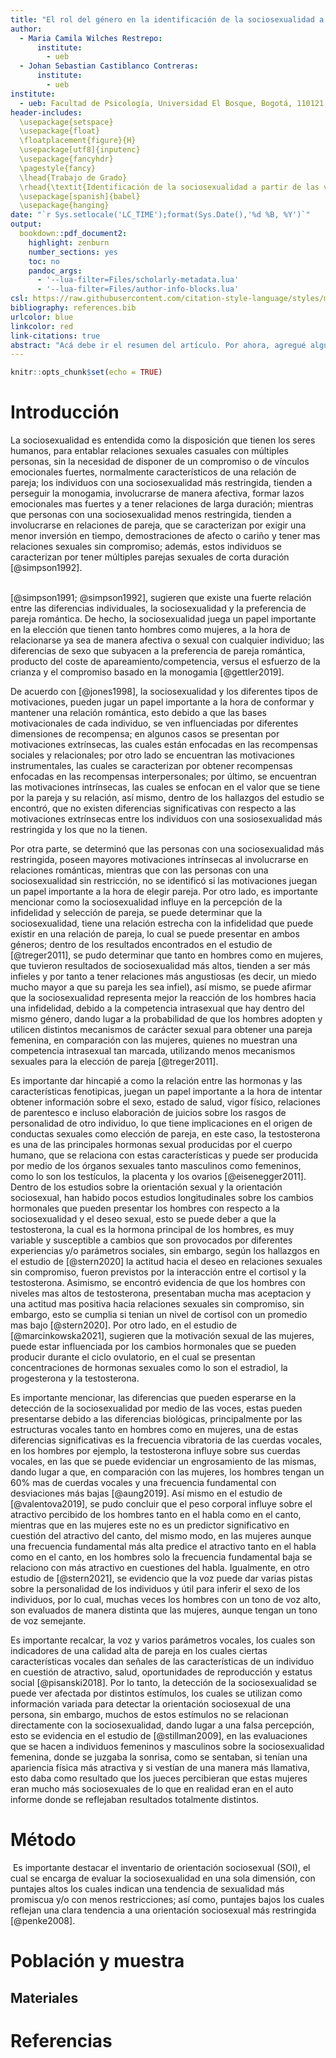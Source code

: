 ```yaml
---
title: "El rol del género en la identificación de la sociosexualidad a partir de las voces"
author:
  - Maria Camila Wilches Restrepo:
      institute:
        - ueb
  - Johan Sebastian Castiblanco Contreras:
      institute:
        - ueb
institute:
  - ueb: Facultad de Psicología, Universidad El Bosque, Bogotá, 110121, Colombia.
header-includes: 
  \usepackage{setspace}
  \usepackage{float} 
  \floatplacement{figure}{H}
  \usepackage[utf8]{inputenc}
  \usepackage{fancyhdr}
  \pagestyle{fancy}
  \lhead{Trabajo de Grado}
  \rhead{\textit{Identificación de la sociosexualidad a partir de las voces}}
  \usepackage[spanish]{babel}
  \usepackage{hanging}
date: "`r Sys.setlocale('LC_TIME');format(Sys.Date(),'%d %B, %Y')`"
output:
  bookdown::pdf_document2:
    highlight: zenburn
    number_sections: yes
    toc: no
    pandoc_args:
      - '--lua-filter=Files/scholarly-metadata.lua'
      - '--lua-filter=Files/author-info-blocks.lua'
csl: https://raw.githubusercontent.com/citation-style-language/styles/master/apa.csl
bibliography: references.bib
urlcolor: blue
linkcolor: red
link-citations: true
abstract: "Acá debe ir el resumen del artículo. Por ahora, agregué algunas referencias de prueba, y configuré el documento para que las referencias sean APA7, esté en español, y los presente como autores en un formato mejor. También hice que todas los links estén en azul, y todas las referencias cruzadas (links a secciones dentro del artpiculo) estén en rojo. Todo lo podemos cambiar."
---
```


```r
knitr::opts_chunk$set(echo = TRUE)
```

# Introducción

La sociosexualidad es entendida como la disposición que tienen los seres humanos, para entablar relaciones sexuales casuales con múltiples personas, sin la necesidad de disponer de un compromiso o de vínculos emocionales fuertes, normalmente característicos de una relación de pareja; los individuos con una sociosexualidad más restringida, tienden a perseguir la monogamia, involucrarse de manera afectiva, formar lazos emocionales mas fuertes y a tener relaciones de larga duración; mientras que personas con una sociosexualidad menos restringida, tienden a involucrarse en relaciones de pareja, que se caracterizan por exigir una menor inversión en tiempo, demostraciones de afecto o cariño y tener mas relaciones sexuales sin compromiso; además, estos individuos se caracterizan por tener múltiples parejas sexuales de corta duración [@simpson1992].

\
[@simpson1991; @simpson1992], sugieren que existe una fuerte relación entre las diferencias individuales, la sociosexualidad y la preferencia de pareja romántica. De hecho, la sociosexualidad juega un papel importante en la elección que tienen tanto hombres como mujeres, a la hora de relacionarse ya sea de manera afectiva o sexual con cualquier individuo; las diferencias de sexo que subyacen a la preferencia de pareja romántica, producto del coste de apareamiento/competencia, versus el esfuerzo de la crianza y el compromiso basado en la monogamia [@gettler2019].

De acuerdo con [@jones1998], la sociosexualidad y los diferentes tipos de motivaciones, pueden jugar un papel importante a la hora de conformar y mantener una relación romántica, esto debido a que las bases motivacionales de cada individuo, se ven influenciadas por diferentes dimensiones de recompensa; en algunos casos se presentan por motivaciones extrínsecas, las cuales están enfocadas en las recompensas sociales y relacionales; por otro lado se encuentran las motivaciones instrumentales, las cuales se caracterizan por obtener recompensas enfocadas en las recompensas interpersonales; por último, se encuentran las motivaciones intrínsecas, las cuales se enfocan en el valor que se tiene por la pareja y su relación, así mismo, dentro de los hallazgos del estudio se encontró, que no existen diferencias significativas con respecto a las motivaciones extrínsecas entre los individuos con una sosiosexualidad más restringida y los que no la tienen.

Por otra parte, se determinó que las personas con una sociosexualidad más restringida, poseen mayores motivaciones intrínsecas al involucrarse en relaciones románticas, mientras que con las personas con una sociosexualidad sin restricción, no se identificó si las motivaciones juegan un papel importante a la hora de elegir pareja. Por otro lado, es importante mencionar como la sociosexualidad influye en la percepción de la infidelidad y selección de pareja, se puede determinar que la sociosexualidad, tiene una relación estrecha con la infidelidad que puede existir en una relación de pareja, lo cual se puede presentar en ambos géneros; dentro de los resultados encontrados en el estudio de [@treger2011], se pudo determinar que tanto en hombres como en mujeres, que tuvieron resultados de sociosexualidad más altos, tienden a ser más infieles y por tanto a tener relaciones más angustiosas (es decir, un miedo mucho mayor a que su pareja les sea infiel), así mismo, se puede afirmar que la sociosexualidad representa mejor la reacción de los hombres hacia una infidelidad, debido a la competencia intrasexual que hay dentro del mismo género, dando lugar a la probabilidad de que los hombres adopten y utilicen distintos mecanismos de carácter sexual para obtener una pareja femenina, en comparación con las mujeres, quienes no muestran una competencia intrasexual tan marcada, utilizando menos mecanismos sexuales para la elección de pareja [@treger2011].

Es importante dar hincapié a como la relación entre las hormonas y las características fenotipicas, juegan un papel importante a la hora de intentar obtener información sobre el sexo, estado de salud, vigor físico, relaciones de parentesco e incluso elaboración de juicios sobre los rasgos de personalidad de otro individuo, lo que tiene implicaciones en el origen de conductas sexuales como elección de pareja, en este caso, la testosterona es una de las principales hormonas sexual producidas por el cuerpo humano, que se relaciona con estas características y puede ser producida por medio de los órganos sexuales tanto masculinos como femeninos, como lo son los testículos, la placenta y los ovarios [@eisenegger2011]. Dentro de los estudios sobre la orientación sexual y la orientación sociosexual, han habido pocos estudios longitudinales sobre los cambios hormonales que pueden presentar los hombres con respecto a la sociosexualidad y el deseo sexual, esto se puede deber a que la testosterona, la cual es la hormona principal de los hombres, es muy variable y susceptible a cambios que son provocados por diferentes experiencias y/o parámetros sociales, sin embargo, según los hallazgos en el estudio de [@stern2020] la actitud hacia el deseo en relaciones sexuales sin compromiso, fueron previstos por la interacción entre el cortisol y la testosterona. Asimismo, se encontró evidencia de que los hombres con niveles mas altos de testosterona, presentaban mucha mas aceptacion y una actitud mas positiva hacia relaciones sexuales sin compromiso, sin embargo, esto se cumplia si tenian un nivel de cortisol con un promedio mas bajo [@stern2020]. Por otro lado, en el estudio de [@marcinkowska2021], sugieren que la motivación sexual de las mujeres, puede estar influenciada por los cambios hormonales que se pueden producir durante el ciclo ovulatorio, en el cual se presentan concentraciones de hormonas sexuales como lo son el estradiol, la progesterona y la testosterona.

Es importante mencionar, las diferencias que pueden esperarse en la detección de la sociosexualidad por medio de las voces, estas pueden presentarse debido a las diferencias biológicas, principalmente por las estructuras vocales tanto en hombres como en mujeres, una de estas diferencias significativas es la frecuencia vibratoria de las cuerdas vocales, en los hombres por ejemplo, la testosterona influye sobre sus cuerdas vocales, en las que se puede evidenciar un engrosamiento de las mismas, dando lugar a que, en comparación con las mujeres, los hombres tengan un 60% mas de cuerdas vocales y una frecuencia fundamental con desviaciones más bajas [@aung2019]. Así mismo en el estudio de [@valentova2019], se pudo concluir que el peso corporal influye sobre el atractivo percibido de los hombres tanto en el habla como en el canto, mientras que en las mujeres este no es un predictor significativo en cuestión del atractivo del canto, del mismo modo, en las mujeres aunque una frecuencia fundamental más alta predice el atractivo tanto en el habla como en el canto, en los hombres solo la frecuencia fundamental baja se relaciono con más atractivo en cuestiones del habla. Igualmente, en otro estudio de [@stern2021], se evidencio que la voz puede dar varias pistas sobre la personalidad de los individuos y útil para inferir el sexo de los individuos, por lo cual, muchas veces los hombres con un tono de voz alto, son evaluados de manera distinta que las mujeres, aunque tengan un tono de voz semejante.

Es importante recalcar, la voz y varios parámetros vocales, los cuales son indicadores de una calidad alta de pareja en los cuales ciertas características vocales dan señales de las características de un individuo en cuestión de atractivo, salud, oportunidades de reproducción y estatus social [@pisanski2018]. Por lo tanto, la detección de la sociosexualidad se puede ver afectada por distintos estímulos, los cuales se utilizan como información variada para detectar la orientación sociosexual de una persona, sin embargo, muchos de estos estímulos no se relacionan directamente con la sociosexualidad, dando lugar a una falsa percepción, esto se evidencia en el estudio de [@stillman2009], en las evaluaciones que se hacen a individuos femeninos y masculinos sobre la sociosexualidad femenina, donde se juzgaba la sonrisa, como se sentaban, si tenían una apariencia física más atractiva y si vestían de una manera más llamativa, esto daba como resultado que los jueces percibieran que estas mujeres eran mucho más sociosexuales de lo que en realidad eran en el auto informe donde se reflejaban resultados totalmente distintos.

# Método

 Es importante destacar el inventario de orientación sociosexual (SOI), el cual se encarga de evaluar la sociosexualidad en una sola dimensión, con puntajes altos los cuales indican una tendencia de sexualidad más promiscua y/o con menos restricciones; así como, puntajes bajos los cuales reflejan una clara tendencia a una orientación sociosexual más restringida [@penke2008].

# Población y muestra

## Materiales

# Referencias
